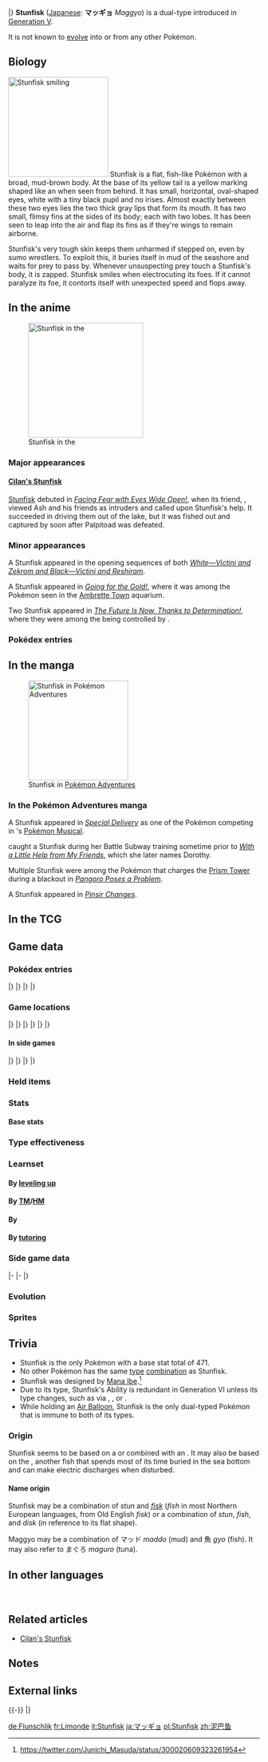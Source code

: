 {{PokémonPrevNext/Head|type=Ground|type2=Electric}}
{{PokémonPrevNext/Pokémon|type=Ground|prevnum=617|prev=Accelgor|nextnum=619|next=Mienfoo|roundleft=tl|roundright=tr}}
{{PokémonPrevNext/Disambig|species=Stunfisk}}
|}
{{Pokémon Infobox
|name=Stunfisk
|jname=マッギョ
|tmname=Maggyo
|category=Trap
|typebox=1
|type1=Ground
|type2=Electric
|abilityn=d
|ability1=Static
|ability2=Limber
|abilityd=Sand Veil
|ndex=618
|udex=124
|u2dex=231
|karea=Mountain
|kdex=039
|height-ftin=2'04"
|height-m=0.7
|weight-lbs=24.3
|weight-kg=11.0
|egggroupn=2
|egggroup1=Water 1
|egggroup2=Amorphous
|eggcycles=20
|expyield=165
|lv100exp=1,000,000
|gendercode=127
|color=Brown
|catchrate=75
|evtotal=2
|evhp=2
|body=03
|pokefordex=stunfisk
|generation=5
|friendship=70
}}
'''Stunfisk''' ([[List of Japanese Pokémon names|Japanese]]: '''マッギョ''' ''Maggyo'') is a dual-type {{2t|Ground|Electric}} {{OBP|Pokémon|species}} introduced in [[Generation V]].

It is not known to [[Evolution|evolve]] into or from any other Pokémon.

==Biology==
[[File:Cilan Stunfisk smiling.png|left|thumb|200px|Stunfisk smiling]]
Stunfisk is a flat, fish-like Pokémon with a broad, mud-brown body. At the base of its yellow tail is a yellow marking shaped like an {{wp|exclamation mark}} when seen from behind. It has small, horizontal, oval-shaped eyes, white with a tiny black pupil and no irises. Almost exactly between these two eyes lies the two thick gray lips that form its mouth. It has two small, flimsy fins at the sides of its body; each with two lobes. It has been seen to leap into the air and flap its fins as if they're wings to remain airborne.

Stunfisk's very tough skin keeps them unharmed if stepped on, even by sumo wrestlers. To exploit this, it buries itself in mud of the seashore and waits for prey to pass by. Whenever unsuspecting prey touch a Stunfisk's body, it is zapped. Stunfisk smiles when electrocuting its foes. If it cannot paralyze its foe, it contorts itself with unexpected speed and flops away.

==In the anime==
[[File:Cilan Stunfisk.png|thumb|230px|left|Stunfisk in the {{pkmn|anime}}]]
===Major appearances===
====[[Cilan's Stunfisk]]====
[[Cilan's Stunfisk|Stunfisk]] debuted in ''[[BW032|Facing Fear with Eyes Wide Open!]]'', when its friend, {{AP|Palpitoad}}, viewed Ash and his friends as intruders and called upon Stunfisk's help. It succeeded in driving them out of the lake, but it was fished out and captured by {{an|Cilan}} soon after Palpitoad was defeated.

===Minor appearances===
A Stunfisk appeared in the opening sequences of both ''[[M14|White—Victini and Zekrom and Black—Victini and Reshiram]]''.

A Stunfisk appeared in ''[[XY022|Going for the Gold!]]'', where it was among the Pokémon seen in the [[Ambrette Town]] aquarium.

Two Stunfisk appeared in ''[[XY062|The Future Is Now, Thanks to Determination!]]'', where they were among the {{type|Electric}} {{OBP|Pokémon|species}} being controlled by {{TRT}}.

===Pokédex entries===
{{Animedexheader|Unova}}
{{Animedexbody|BW032|Stunfisk|Ash's Pokédex|Stunfisk, the Trap Pokémon. Stunfisk hides itself in the mud and then delivers an electric jolt when its prey touches it, smiling all the while.}}
{{Animedexfooter/Pokémon|''Best Wishes''|Unova}}

==In the manga==
[[File:White Dorothy.png|thumb|200px|Stunfisk in [[Pokémon Adventures]]]]
===In the Pokémon Adventures manga===
A Stunfisk appeared in ''[[PS483|Special Delivery]]'' as one of the Pokémon competing in {{ci|Nimbasa}}'s [[Pokémon Musical]].

{{adv|White}} caught a Stunfisk during her Battle Subway training sometime prior to ''[[PS500|With a Little Help from My Friends]]'', which she later names Dorothy.

Multiple Stunfisk were among the {{type|electric}} Pokémon that charges the [[Prism Tower]] during a blackout in ''[[PAXY10|Pangoro Poses a Problem]]''.

A Stunfisk appeared in ''[[PAXY30|Pinsir Changes]]''.

==In the TCG==
{{main|Stunfisk (TCG)}}

==Game data==
===Pokédex entries===
{{Dex/Header|type=Ground|type2=Electric}}
{{Dex/NA|gen=V}}
{{Dex/Gen|gen=V}}
{{Dex/Entry1|v=Black|t=FFF|entry=Its skin is very hard, so it is unhurt even if stepped on by sumo wrestlers. It smiles when transmitting electricity.}}
{{Dex/Entry1|v=White|entry=It conceals itself in the mud of the seashore. Then it waits. When prey touch it, it delivers a jolt of electricity.}}
{{Dex/Entry2|v=Black 2|v2=White 2|t=FFF|entry=When its opponent can't be paralyzed, it contorts itself with unexpected speed and flops away.}}
|}
|}
{{Dex/Gen|gen=VI}}
{{Dex/Entry1|v=X|t=FFF|entry=Its skin is very hard, so it is unhurt even if stepped on by sumo wrestlers. It smiles when transmitting electricity.}}
{{Dex/Entry1|v=Y|entry=It conceals itself in the mud of the seashore. Then it waits. When prey touch it, it delivers a jolt of electricity.}}
{{Dex/Entry1|v=Omega Ruby|t=FFF|entry=Its skin is very hard, so it is unhurt even if stepped on by sumo wrestlers. It smiles when transmitting electricity.}}
{{Dex/Entry1|v=Alpha Sapphire|t=FFF|entry=It conceals itself in the mud of the seashore. Then it waits. When prey touch it, it delivers a jolt of electricity.}}
|}
|}
{{Dex/Footer}}

===Game locations===
{{Availability/Header|type=Ground|type2=Electric}}
{{Availability/NA|gen=V}}
{{Availability/Gen|gen=V}}
{{Availability/Entry2|v=Black|v2=White|t=fff|area={{rt|8|Unova}}, [[Icirrus City]], [[Moor of Icirrus]] ([[puddle]]s{{sup/s|Sp}}{{sup/s|Su}}{{sup/s|A}}; [[fishing]] and {{m|surf}}ing)}}
{{Availability/Entry2|v=Black 2|v2=White 2|t=fff|area={{rt|8|Unova}}, [[Icirrus City]], [[Moor of Icirrus]] ([[puddle]]s{{sup/s|Sp}}{{sup/s|Su}}{{sup/s|A}}; [[fishing]] and {{m|surf}}ing)}}
{{Availability/Entry1|v=Dream World|color={{dream color}}|area={{dwa|Sparkling Sea}}{{tt|*|Only obtainable when using an account connected to Pokémon Black 2 or White 2}}}}
|}
|}
{{Availability/Gen|gen=VI}}
{{Availability/Entry2|v=X|v2=Y|t=fff|area=[[Route]]s {{rtn|14|Kalos}} and {{rtn|19|Kalos}}, [[Friend Safari]] ([[Friend Safari#Electric-type Safari|Electric]])}}
{{Availability/Entry2/None|v=Omega Ruby|v2=Alpha Sapphire}}
|}
|}
{{Availability/Gen|gen=VII}}
{{Availability/Entry2/None|v=Sun|v2=Moon|area=[[Trade]]}}
{{Availability/Entry2|v=Ultra Sun|v2=Ultra Moon|area=[[Ultra Space Wilds]] ({{DL|Ultra Space Wilds|Water World}})}}
|}
|}
{{Availability/Footer}}

====In side games====
{{Availability/Header|type=Ground|type2=Electric}}
{{Availability/NA|gen=V}}
{{Availability/Gen|gen=V}}
{{Availability/Entry1|1|v=Rumble Blast|color={{fire color}}|area=Lake: [[Soothing Shore]]}}
{{Availability/Entry1|1|v=PokéPark 2|link=PokéPark 2: Wonders Beyond|color={{grass color}}|area=[[Arbor Area]]}}
{{Availability/Entry1|1|v=Rumble U|color={{fire color}}|area=[[Jungle Area#In Trouble? Tap Away!|Jungle Area: In Trouble? Tap Away!]], [[Aquatic Hill#The Colorful Park|Aquatic Hill: The Colorful Park]] <small>(Reward)</small>,<br>[[Challenge Battle#Open Entry Battle Royale|Challenge Battle: Open Entry Battle Royale]], [[Challenge Battle#The Battle for Sky and Land|Challenge Battle: The Battle for Sky and Land]]}}
|}
|}
{{Availability/Gen|gen=VI}}
{{Availability/Entry1|1|v=Battle Trozei|color={{defense color}}|area=[[Dragon Hill#Stage 3|Dragon Hill: Stage 3]]}}
{{Availability/Entry1|1|v=Shuffle|color={{beauty color}}|area=[[Jungle Verde|Jungle Verde: Stage 136]]}}
{{Availability/Entry1|1|v=Rumble World|color={{fire color}}|area=[[Plasma Tundra#Misty Moor|Plasma Tundra: Misty Moor]] <small>(Center Boss, Back)</small>}}
{{Availability/Entry1|1|v=Picross|color={{skill color light}}|area=[[Pokémon Picross Stages#Area 23|Area 23: Stage 10]]}}
|}
|}
{{Availability/Footer}}

===Held items===
{{HeldItems
|type=Ground|type2=Electric
|bw1=Soft Sand|bw1type=None|bw1rar=5
|b2w21=Soft Sand|b2w21type=None|b2w21rar=5
|xy1=Soft Sand|xy1type=None|xy1rar=5
|usum1=Soft Sand|usum1type=None|usum1rar=5
}}

===Stats===
====Base stats====
{{BaseStats
|type=Ground
|type2=Electric
|HP=109
|Attack=66
|Defense=84
|SpAtk=81
|SpDef=99
|Speed=32}}

===Type effectiveness===
{{TypeEffectiveness
|type1=Ground
|type2=Electric
|Normal=100
|Fighting=100
|Flying=50
|Poison=50
|Ground=200
|Rock=50
|Bug=100
|Ghost=100
|Steel=50
|Fire=100
|Water=200
|Grass=200
|Electric=0
|Psychic=100
|Ice=200
|Dragon=100
|Dark=100
|Fairy=100
|notes=yes
|ground=yes
|newelectric=½}}

===Learnset===
====By [[Level|leveling up]]====
{{learnlist/levelh/7|Stunfisk|Ground|Electric|5}}
{{learnlist/level7|1|Fissure|Ground|Physical|&mdash;|&mdash;|5}}
{{learnlist/level7|1|Flail|Normal|Physical|&mdash;|100|15}}
{{learnlist/level7|1|Tackle|Normal|Physical|40|100|35}}
{{learnlist/level7|1|Water Gun|Water|Special|40|100|25}}
{{learnlist/level7|1|Mud-Slap|Ground|Special|20|100|10||'''}}
{{learnlist/level7|1|Mud Sport|Ground|Status|&mdash;|&mdash;|15}}
{{learnlist/level7|5|Bide|Normal|Physical|&mdash;|&mdash;|10}}
{{learnlist/level7|9|Thunder Shock|Electric|Special|40|100|30||'''}}
{{learnlist/level7|13|Mud Shot|Ground|Special|55|95|15||'''}}
{{learnlist/level7|17|Camouflage|Normal|Status|&mdash;|&mdash;|20}}
{{learnlist/level7|21|Mud Bomb|Ground|Special|65|85|10||'''}}
{{learnlist/level7|25|Discharge|Electric|Special|80|100|15||'''}}
{{learnlist/level7|30|Endure|Normal|Status|&mdash;|&mdash;|10}}
{{learnlist/level7|35|Bounce|Flying|Physical|85|85|5}}
{{learnlist/level7|40|Muddy Water|Water|Special|90|85|10}}
{{learnlist/level7|45|Thunderbolt|Electric|Special|90|100|15||'''}}
{{learnlist/level7|50|Revenge|Fighting|Physical|60|100|10}}
{{learnlist/level7|55|Flail|Normal|Physical|&mdash;|100|15}}
{{learnlist/level7|61|Fissure|Ground|Physical|&mdash;|&mdash;|5}}
{{learnlist/levelf/7|Stunfisk|Ground|Electric|5}}

====By [[TM]]/[[HM]]====
{{learnlist/tmh/7|Stunfisk|Ground|Electric|5}}
{{learnlist/tm7|TM06|Toxic|Poison|Status|&mdash;|90|10}}
{{learnlist/tm7|TM10|Hidden Power|Normal|Special|60|100|15}}
{{learnlist/tm7|TM17|Protect|Normal|Status|&mdash;|&mdash;|10}}
{{learnlist/tm7|TM18|Rain Dance|Water|Status|&mdash;|&mdash;|5}}
{{learnlist/tm7|TM21|Frustration|Normal|Physical|&mdash;|100|20}}
{{learnlist/tm7|TM24|Thunderbolt|Electric|Special|90|100|15||'''}}
{{learnlist/tm7|TM25|Thunder|Electric|Special|110|70|10||'''}}
{{learnlist/tm7|TM26|Earthquake|Ground|Physical|100|100|10||'''}}
{{learnlist/tm7|TM27|Return|Normal|Physical|&mdash;|100|20}}
{{learnlist/tm7|TM32|Double Team|Normal|Status|&mdash;|&mdash;|15}}
{{learnlist/tm7|TM34|Sludge Wave|Poison|Special|95|100|10}}
{{learnlist/tm7|TM36|Sludge Bomb|Poison|Special|90|100|10}}
{{learnlist/tm7|TM37|Sandstorm|Rock|Status|&mdash;|&mdash;|10}}
{{learnlist/tm7|TM39|Rock Tomb|Rock|Physical|60|95|15}}
{{learnlist/tm7|TM42|Facade|Normal|Physical|70|100|20}}
{{learnlist/tm7|TM44|Rest|Psychic|Status|&mdash;|&mdash;|10}}
{{learnlist/tm7|TM45|Attract|Normal|Status|&mdash;|100|15}}
{{learnlist/tm7|TM48|Round|Normal|Special|60|100|15}}
{{learnlist/tm7|TM55|Scald|Water|Special|80|100|15}}
{{learnlist/tm7|TM66|Payback|Dark|Physical|50|100|10}}
{{learnlist/tm7|TM71|Stone Edge|Rock|Physical|100|80|5}}
{{learnlist/tm7|TM73|Thunder Wave|Electric|Status|&mdash;|90|20}}
{{learnlist/tm7|TM78|Bulldoze|Ground|Physical|60|100|20||'''}}
{{learnlist/tm7|TM80|Rock Slide|Rock|Physical|75|90|10}}
{{learnlist/tm7|TM83|Infestation|Bug|Special|20|100|20}}
{{learnlist/tm7|TM87|Swagger|Normal|Status|&mdash;|85|15}}
{{learnlist/tm7|TM88|Sleep Talk|Normal|Status|&mdash;|&mdash;|10}}
{{learnlist/tm7|TM90|Substitute|Normal|Status|&mdash;|&mdash;|10}}
{{learnlist/tm7|TM94|Surf|Water|Special|90|100|15}}
{{learnlist/tm7|TM100|Confide|Normal|Status|&mdash;|&mdash;|20}}
{{learnlist/tmf/7|Stunfisk|Ground|Electric|5}}

====By {{pkmn|breeding}}====
{{learnlist/breedh/7|Stunfisk|Ground|Electric|5}}
{{learnlist/breed7|{{MSP|200|Misdreavus}}{{MSP|429|Mismagius}}{{MSP|270|Lotad}}{{MSP|271|Lombre}}{{MSP|272|Ludicolo}}{{MSP|355|Duskull}}<br>{{MSP|356|Dusclops}}{{MSP|477|Dusknoir}}{{MSP|358|Chimecho}}{{MSP|562|Yamask}}{{MSP|563|Cofagrigus}}{{MSP|607|Litwick}}<br>{{MSP|608|Lampent}}{{MSP|708|Phantump}}{{MSP|709|Trevenant}}{{MSP|710|Pumpkaboo}}{{MSP|711|Gourgeist}}{{MSP|769|Sandygast}}<br>{{MSP|770|Palossand}}{{MSP|778|Mimikyu}}|Astonish|Ghost|Physical|30|100|15}}
{{learnlist/breed7|{{MSP|079|Slowpoke}}{{MSP|080|Slowbro}}{{MSP|199|Slowking}}{{MSP|092|Gastly}}{{MSP|093|Haunter}}{{MSP|094|Gengar}}<br>{{MSP|353|Shuppet}}{{MSP|354|Banette}}{{MSP|355|Duskull}}{{MSP|356|Dusclops}}{{MSP|477|Dusknoir}}{{MSP|399|Bidoof}}<br>{{MSP|400|Bibarel}}{{MSP|442|Spiritomb}}{{MSP|562|Yamask}}{{MSP|563|Cofagrigus}}{{MSP|564|Tirtouga}}{{MSP|565|Carracosta}}<br>{{MSP|607|Litwick}}{{MSP|608|Lampent}}{{MSP|708|Phantump}}{{MSP|709|Trevenant}}{{MSP|771|Pyukumuku}}|Curse|Ghost|Status|&mdash;|&mdash;|10}}
{{learnlist/breed7|{{MSP|218|Slugma}}{{MSP|219|Magcargo}}{{MSP|222|Corsola}}{{MSP|769|Sandygast}}{{MSP|770|Palossand}}|Earth Power|Ground|Special|90|100|10||'''}}
{{learnlist/breed7|{{MSP|194|Wooper}}|Eerie Impulse|Electric|Status|&mdash;|100|15|*}}
{{learnlist/breed7|{{MSP|055|Golduck}}|Me First|Normal|Status|&mdash;|&mdash;|20}}
{{learnlist/breed7|{{MSP|200|Misdreavus}}{{MSP|577|Solosis}}{{MSP|578|Duosion}}{{MSP|579|Reuniclus}}{{MSP|607|Litwick}}{{MSP|608|Lampent}}<br>{{MSP|609|Chandelure}}{{MSP|710|Pumpkaboo}}{{MSP|711|Gourgeist}}{{MSP|771|Pyukumuku}}{{MSP|778|Mimikyu}}|Pain Split|Normal|Status|&mdash;|&mdash;|20}}
{{learnlist/breed7|{{MSP|138|Omanyte}}|Reflect Type|Normal|Status|&mdash;|&mdash;|15|*}}
{{learnlist/breed7|{{MSP|088|Grimer}}{{MSP|089|Muk}}{{MSP|109|Koffing}}{{MSP|110|Weezing}}{{MSP|131|Lapras}}{{MSP|147|Dratini}}<br>{{MSP|148|Dragonair}}{{MSP|149|Dragonite}}{{MSP|200|Misdreavus}}{{MSP|429|Mismagius}}{{MSP|278|Wingull}}{{MSP|279|Pelipper}}<br>{{MSP|280|Ralts}}{{MSP|281|Kirlia}}{{MSP|282|Gardevoir}}{{MSP|475|Gallade}}{{MSP|316|Gulpin}}{{MSP|317|Swalot}}<br>{{MSP|351|Castform}}{{MSP|353|Shuppet}}{{MSP|354|Banette}}{{MSP|358|Chimecho}}{{MSP|399|Bidoof}}{{MSP|400|Bibarel}}<br>{{MSP|425|Drifloon}}{{MSP|426|Drifblim}}{{MSP|442|Spiritomb}}{{MSP|562|Yamask}}{{MSP|563|Cofagrigus}}{{MSP|577|Solosis}}<br>{{MSP|578|Duosion}}{{MSP|579|Reuniclus}}{{MSP|592|Frillish}}{{MSP|593|Jellicent}}{{MSP|603|Eelektrik}}{{MSP|604|Eelektross}}<br>{{MSP|607|Litwick}}{{MSP|608|Lampent}}{{MSP|609|Chandelure}}{{MSP|618|Stunfisk}}{{MSP|690|Skrelp}}{{MSP|691|Dragalge}}|Shock Wave|Electric|Special|60|&mdash;|20|‡|'''}}
{{learnlist/breed7|{{MSP|054|Psyduck}}{{MSP|079|Slowpoke}}{{MSP|086|Seel}}{{MSP|131|Lapras}}{{MSP|194|Wooper}}{{MSP|363|Spheal}}<br>{{MSP|399|Bidoof}}|Sleep Talk|Normal|Status|&mdash;|&mdash;|10|*}}
{{learnlist/breed7|{{MSP|602|Tynamo}}{{MSP|603|Eelektrik}}|Spark|Electric|Physical|65|100|20||'''}}
{{learnlist/breed7|{{MSP|092|Gastly}}{{MSP|093|Haunter}}{{MSP|094|Gengar}}{{MSP|200|Misdreavus}}{{MSP|429|Mismagius}}{{MSP|353|Shuppet}}<br>{{MSP|354|Banette}}{{MSP|442|Spiritomb}}|Spite|Ghost|Status|&mdash;|100|10}}
{{learnlist/breed7|{{MSP|079|Slowpoke}}{{MSP|080|Slowbro}}{{MSP|199|Slowking}}{{MSP|194|Wooper}}{{MSP|195|Quagsire}}{{MSP|218|Slugma}}<br>{{MSP|219|Magcargo}}{{MSP|230|Kingdra}}{{MSP|316|Gulpin}}{{MSP|317|Swalot}}{{MSP|358|Chimecho}}{{MSP|369|Relicanth}}<br>{{MSP|399|Bidoof}}{{MSP|400|Bibarel}}|Yawn|Normal|Status|&mdash;|&mdash;|10}}
{{learnlist/breedf/7|Stunfisk|Ground|Electric|5}}

====By [[Move Tutor|tutoring]]====
{{learnlist/tutorh/7|Stunfisk|Ground|Electric|5}}
{{learnlist/tutor7|Aqua Tail|Water|Physical|90|90|10|||no|yes}}
{{learnlist/tutor7|Bounce|Flying|Physical|85|85|5|||no|yes}}
{{learnlist/tutor7|Earth Power|Ground|Special|90|100|10||'''|no|yes}}
{{learnlist/tutor7|Electroweb|Electric|Special|55|95|15||'''|no|yes}}
{{learnlist/tutor7|Endeavor|Normal|Physical|—|100|5|||no|yes}}
{{learnlist/tutor7|Foul Play|Dark|Physical|95|100|15|||no|yes}}
{{learnlist/tutor7|Magnet Rise|Electric|Status|—|—|10|||no|yes}}
{{learnlist/tutor7|Pain Split|Normal|Status|—|—|20|||no|yes}}
{{learnlist/tutor7|Shock Wave|Electric|Special|60|—|20||'''|no|yes}}
{{learnlist/tutor7|Snore|Normal|Special|50|100|15|||no|yes}}
{{learnlist/tutor7|Spite|Ghost|Status|—|100|10|||no|yes}}
{{learnlist/tutor7|Stealth Rock|Rock|Status|—|—|20|||no|yes}}
{{learnlist/tutor7|Stomping Tantrum|Ground|Physical|75|100|10||'''|no|yes}}
{{learnlist/tutor7|Uproar|Normal|Special|90|100|10|||no|yes}}
{{learnlist/tutor7|Water Pulse|Water|Special|60|100|20|||no|yes}}
{{learnlist/tutorf/7|Stunfisk|Ground|Electric|5}}

===Side game data===
{{Spindata/Head|type=Ground|type2=Electric}}
{{Spindata/RumbleBlast|col=6|type=Ground
|att=2
|def=4
|speed=3
}}
|-
{{Spindata/PokéPark2|col=6|type=Ground|ndex=618
|pad=He is {{p|Seismitoad}}'s friend and is always late for appointments. Even when he arrives early, he hides and surprises his friends, so he is not very popular.
}}
|-
{{Spindata/Battle Trozei|col=3|type=Ground|ndex=618
|power=2
}}
{{Spindata/Shuffle|col=3|type=Ground|ndex=618|num=145
|min=60
|max=105
|raisemaxlevel=5
|skill=Damage Streak
|skilldesc=Increases damage when it is triggered in a row.
|swapper=Sleep Combo
}}
|}

===Evolution===
{{Evobox-1
|type1=Ground
|type2=Electric
|pictype=art
|no1=618
|name1=Stunfisk
|type1-1=Ground
|type2-1=Electric
}}

===Sprites===
{{Spritebox/Header|type=Ground|type2=Electric}}
{{Spritebox/NA|gen=V}}
{{Spritebox/5|ndex=618}}
{{Spritebox/6|ndex=618}}
{{Spritebox/7|ndex=618}}
{{Spritebox/Footer|618|Stunfisk}}

==Trivia==
* Stunfisk is the only Pokémon with a base stat total of 471.
* No other Pokémon has the same [[type]] [[List of Pokémon with unique type combinations|combination]] as Stunfisk.
* Stunfisk was designed by [[Mana Ibe]].<ref>https://twitter.com/Junichi_Masuda/status/300020609323261954</ref>
* Due to its type, Stunfisk's {{a|Limber}} Ability is redundant in Generation VI unless its type changes, such as via {{m|Camouflage}}, {{m|Reflect Type}}, or {{m|Soak}}.
* While holding an [[Air Balloon]], Stunfisk is the only dual-typed Pokémon that is immune to both of its types. 

===Origin===
Stunfisk seems to be based on a {{wp|flounder}} or {{wp|Common dab|dab}} combined with an {{wp|electric ray}}. It may also be based on the {{wp|stargazer (fish)|stargazer}}, another fish that spends most of its time buried in the sea bottom and can make electric discharges when disturbed.

====Name origin====
Stunfisk may be a combination of ''stun'' and ''[[wiktionary:fisk|fisk]]'' (''fish'' in most Northern European languages, from Old English ''fisk'') or a combination of ''stun'', ''fish'', and ''disk'' (in reference to its flat shape).

Maggyo may be a combination of マッド ''maddo'' (mud) and 魚 ''gyo'' (fish). It may also refer to まぐろ ''maguro'' (tuna).

==In other languages==
{{Other languages|type=Ground|type2=Electric
|ja=マッギョ ''Maggyo''|jameaning=From {{tt|マッド ''maddo''|mud}} and {{tt|魚 ''gyo''|fish}}
|fr=Limonde|frmeaning=From ''{{tt|Limande|flounder}}'', ''{{tt|immonde|ugly}}'' and ''{{tt|limon|silt}}''
|es=Stunfisk|esmeaning=Same as English name
|de=Flunschlik|demeaning=From ''{{tt|Flunder|flounder}}'' and ''{{tt|Schlick|silt}}''
|it=Stunfisk|itmeaning=Same as English name
|ko=메더 ''Medeo''|komeaning=From {{tt|머드 ''meodeu''|English word 'mud'}} and {{tt|어 (魚) ''eo''|fish}}. May also involve {{tt|메기 ''megi''|catfish}}.
|zh_cmn=泥巴魚 / 泥巴鱼 ''Níbāyú''|zh_cmnmeaning=Literally "Mud fish"
|ru=Станфиск ''Stanfisk''|rumeaning=Transcription of English name
}}
<br clear="left">

==Related articles==
* [[Cilan's Stunfisk]]

==Notes==
<references/>

==External links==

{{-}}
{{PokémonPrevNext/Head|type=Ground|type2=Electric}}
{{PokémonPrevNext/Pokémon|type=Ground|prevnum=617|prev=Accelgor|nextnum=619|next=Mienfoo}}
|}
{{Project Pokédex notice}}

[[de:Flunschlik]]
[[fr:Limonde]]
[[it:Stunfisk]]
[[ja:マッギョ]]
[[pl:Stunfisk]]
[[zh:泥巴鱼]]